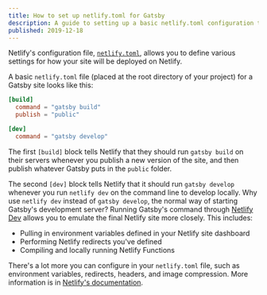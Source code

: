 ```yaml
---
title: How to set up netlify.toml for Gatsby
description: A guide to setting up a basic netlify.toml configuration to deploy your Gatsby site to Netlify, and for using Netlify Dev with Gatsby.  
published: 2019-12-18
---
```


Netlify's configuration file, [`netlify.toml`](https://docs.netlify.com/configure-builds/file-based-configuration/), allows you to define various settings for how your site will be deployed on Netlify. 

A basic `netlify.toml` file (placed at the root directory of your project) for a Gatsby site looks like this: 

```toml
[build]
  command = "gatsby build"
  publish = "public"

[dev]
  command = "gatsby develop"
```

The first `[build]` block tells Netlify that they should run `gatsby build` on their servers whenever you publish a new version of the site, and then publish whatever Gatsby puts in the `public` folder. 

The second `[dev]` block tells Netlify that it should run `gatsby develop` whenever you run `netlify dev` on the command line to develop locally. Why use `netlify dev` instead of `gatsby develop`, the normal way of starting Gatsby's development server? Running Gatsby's command through [Netlify Dev](https://www.netlify.com/products/dev/) allows you to emulate the final Netlify site more closely. This includes: 

* Pulling in environment variables defined in your Netlify site dashboard
* Performing Netlify redirects you've defined
* Compiling and locally running Netlify Functions

There's a lot more you can configure in your `netlify.toml` file, such as environment variables, redirects, headers, and image compression. More information is in [Netlify's documentation](https://docs.netlify.com/configure-builds/file-based-configuration/). 